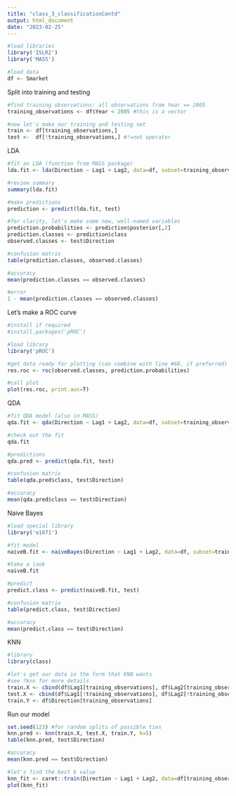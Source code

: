 ```yaml
---
title: "class_3_classificationContd"
output: html_document
date: "2023-02-25"
---
```


```r
#load libraries
library('ISLR2')
library('MASS')

#load data
df <- Smarket

```

Split into training and testing

```r

#find training observations: all observations from Year == 2005
training_observations <- df$Year < 2005 #this is a vector

#now let's make our training and testing set
train <- df[training_observations,]
test <-  df[!training_observations,] #!=not operator
```

LDA

```r

#fit an LDA (function from MASS package)
lda.fit <- lda(Direction ~ Lag1 + Lag2, data=df, subset=training_observations)

#review summary
summary(lda.fit)

#make predictions
prediction <- predict(lda.fit, test)

#for clarity, let's make some new, well-named variables
prediction.probabilities <- prediction$posterior[,2]
prediction.classes <- prediction$class
observed.classes <- test$Direction

#confusion matrix
table(prediction.classes, observed.classes)

#accuracy
mean(prediction.classes == observed.classes)

#error
1 - mean(prediction.classes == observed.classes)
```

Let's make a ROC curve
```r
#install if required
#install.packages('pROC')

#load library
library('pROC')

#get data ready for plotting (can combine with line #68, if preferred)
res.roc <- roc(observed.classes, prediction.probabilities)

#call plot 
plot(res.roc, print.auc=T)

```

QDA

```r

#fit QDA model (also in MASS)
qda.fit <- qda(Direction ~ Lag1 + Lag2, data=df, subset=training_observations)

#check out the fit
qda.fit

#predictions
qda.pred <- predict(qda.fit, test)

#confusion matrix
table(qda.pred$class, test$Direction)

#accuracy
mean(qda.pred$class == test$Direction)
```

Naive Bayes
```r

#load special library
library('e1071')

#fit model
naiveB.fit <- naiveBayes(Direction ~ Lag1 + Lag2, data=df, subset=training_observations)

#take a look
naiveB.fit

#predict
predict.class <- predict(naiveB.fit, test)

#confusion matrix
table(predict.class, test$Direction)

#accuracy
mean(predict.class == test$Direction)
```

KNN

```r
#library
library(class)

#let's get our data in the form that KNN wants
#see ?knn for more details
train.X <- cbind(df$Lag1[training_observations], df$Lag2[training_observations])
test.X <- cbind(df$Lag1[!training_observations], df$Lag2[!training_observations])
train.Y <- df$Direction[training_observations]

```

Run our model
```r
set.seed(123) #for random splits of possible ties
knn.pred <- knn(train.X, test.X, train.Y, k=5)
table(knn.pred, test$Direction)

#accuracy
mean(knn.pred == test$Direction)

#let's find the best k value
knn_fit <- caret::train(Direction ~ Lag1 + Lag2, data=df[training_observations,], method='knn', tuneLength=20)
plot(knn_fit)
```

